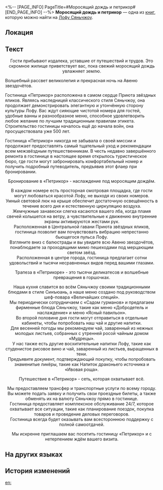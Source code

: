 <%-- [PAGE_INFO]
PageTitle=#Моросящий дождь и петрикор#
[END_PAGE_INFO] --%>
{{Дополнить}}
{{Книга Инфобокс
|id           = 118
|Название     = 
|Изображение  = Иконка Пергамент Сяньчжоу.png
|Мир          = Лофу Сяньчжоу
|Томов        = 1
|Автор        = <!--нужно добавить-->
|Описание     = Реклама знаменитой гостиницы в Приюте звёздных яликов - «Петрикор».
|Том1         = {{tx}}
|Источник1    = {{tx|Отсутствует источник}}
|Персонажи    = 
|Фракции      = 
}}
'''Моросящий дождь и петрикор''' — одна из [[Книги|книг]], которую можно найти на [[Лофу Сяньчжоу]].

==Локация==
{{Отметка карты|<!--название карты-->|<!--id отметки-->}}

==Текст==
<div align="center">Гости прибывают издалека, уставшие от путешествий и трудов. Это скромное жилище приветствует вас, пока свежий моросящий дождь увлажняет землю.</div>

Волшебный рассвет великолепия и прекрасная ночь на Авеню звездочётов.

Гостиница «Петрикор» расположена в самом сердце Приюта звёздных яликов. Являясь наследницей классического стиля Сяньчжоу, она продолжает демонстрировать элегантную и утончённую сторону культуры Лофу. Вас ждут сияющие чистотой номера для гостей, удобные ванны и разнообразное меню, способное удовлетворить любое желание по лучшим традиционным правилам этикета. Строительство гостиницы началось ещё до начала войн, она просуществовала уже 500 лет.

Гостиница «Петрикор» никогда не забывала о своей миссии и продолжает предоставлять самый тщательный уход и рекомендации всем межзвёздным путешественникам. В честь недавно завершённого ремонта в гостинице в настоящее время открылось туристическое бюро, где гости могут забронировать комфортабельный номер и получить подробный путеводитель, предъявив этот флаер при бронировании.

<div align="center">Бронирование в «Петрикор» - наслаждение под моросящим дождём.

В каждом номере есть просторная смотровая площадка, где гости могут любоваться красотой Лофу, не выходя из своих номеров.<br />
Умный световой люк на крыше обеспечит достаточную освещённость в течение всего дня и естественную циркуляцию воздуха.<br />
Жемчужные занавески слегка касаются вашего лба, когда пламя свечей колышется на ветру, а чувствительные к движению внутренние экраны активируются жестами рук.<br />
Расположенная в Центральной гавани Приюта звёздных яликов, гостиница позволит вам почувствовать вибрацию непрестанно бьющегося пульса Лофу.<br />
Взгляните вниз с балюстрады и вы увидите всю Авеню звездочётов, понаблюдаете за проходящими мимо пешеходами под мерцающим светом звёзд.<br />
Расположенная в центре города, гостиница предлагает сотни удовольствий и тысячи несравненных видов перед вашими глазами.

Трапеза в «Петрикоре» - это тысячи деликатесов и волшебные превращения в горшочках.

Наша кухня славится во всём Сяньчжоу своими традиционными блюдами в стиле Синъюань, а наше меню создано под руководством шеф-повара «Величайших специй».<br />
Мы периодически сотрудничаем с «Садом гурманов» и предлагаем фирменные блюда Сяньчжоу, такие как меню «Добродетель и наслаждение» и меню «Ясный павильон».<br />
Во второй половине дня гости могут отправиться в отдельные кабинеты, чтобы попробовать наш чай и другие напитки.<br />
Для весенней погоды мы рекомендуем чай, заваренный из нежных молодых листьев, собранных с утренней росой чайным домом «Мудрецы».<br />
У нас также есть другие восхитительные напитки Лофу, такие как студенистое рисовое вино и чай, заваренный из листьев, выращенных в тени.<br />
Предъявите документ, подтверждающий покупку, чтобы попробовать знаменитые ликёры, такие как Напиток драконьего источника и «Ивовая роща».

Путешествие в «Петрикор» - сеть, которая охватывает всё.

Мы предоставляем трансфер и транспортные услуги по всему городу.<br />
Вы можете подать заявку и получить свои проездные билеты, а также обменять их на валюту Сяньчжоу прямо в гостинице.<br />
Гостиница предоставляет комплексное обслуживание 24/7, которое<br />
охватывает все ситуации, такие как планирование поездок, покупка товаров и проведение деловых переговоров.<br />
Гостиница всегда будет оказывать вам всестороннюю поддержку с полной самоотдачей.

Мы искренне приглашаем вас посетить гостиницу «Петрикор» и с нетерпением ждём вашего визита.</div>

==На других языках==
{{На других языках
|en   = A Drizzle Douses Dust
|zhs  = 轻雨浥尘
|zht  = 輕雨浥塵
|ja   = 軽雨、塵埃を浥す
|ko   = 가랑비에 씻겨나가는 먼지
|es   = Tierra mojada
|fr   = La bruine chasse la poussière
|ru   = Моросящий дождь и петрикор
|th   = ละอองฝุ่นในสายฝน
|vi   = Hạt Bụi Trong Mưa
|de   = Staubkörner im Nieselregen
|id   = Hujan Gerimis dan Debu
|pt   = Poeira Molhada de Chuva
}}

==История изменений==
{{История изменений|3.5}}

[[en:]]